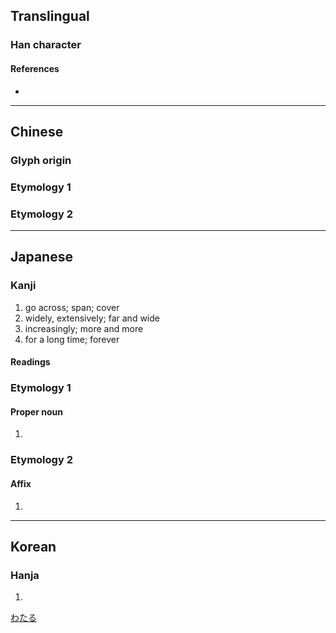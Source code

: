 {{also|彌|瀰}}
{{character info}}
==Translingual==

===Han character===
{{Han char|rn=57|rad=弓|as=05|sn=8|four=|canj=NNF|ids=⿰弓尔}}

====References====
* {{Han ref|kx=0357.300|dkj=09753|dj=0674.120|hdz=20993.060|uh=5F25|ud=24357}}

----

==Chinese==

===Glyph origin===
{{Han etyl}}

===Etymology 1===
{{zh-see|彌}}

===Etymology 2===
{{zh-see|瀰}}

----

==Japanese==

===Kanji===
{{ja-kanji|grade=|rs=弓05|kyu=彌}}

# go across; span; cover
# widely, extensively; far and wide
# increasingly; more and more
# for a long time; forever

====Readings====
{{ja-readings
|goon=み
|kanon=び
|kun=や-, ひさ-し.い, わた-る, あまね-し, いよいよ-
}}

===Etymology 1===

====Proper noun====
{{ja-pos|proper|わたる}}

# {{given name|ja|male}}

===Etymology 2===

====Affix====
{{ja-pos|affix|み}}

# {{n-g|Used in transliterations.}}

[[Category:Japanese male given names|わたる]]

----

==Korean==

===Hanja===
{{ko-hanja|미}}

# {{rfdef|ko|sort=弓05}}